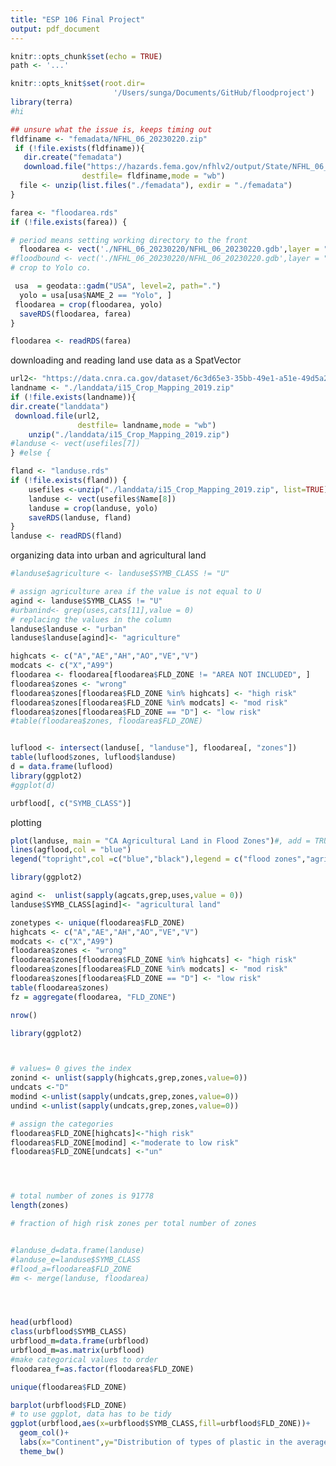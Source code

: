 ```yaml
---
title: "ESP 106 Final Project"
output: pdf_document
---
```


```r
knitr::opts_chunk$set(echo = TRUE)
path <- '...'

knitr::opts_knit$set(root.dir=
                       '/Users/sunga/Documents/GitHub/floodproject')
library(terra)
#hi

```

```r
## unsure what the issue is, keeps timing out
fldfiname <- "femadata/NFHL_06_20230220.zip"
 if (!file.exists(fldfiname)){
   dir.create("femadata")
   download.file("https://hazards.fema.gov/nfhlv2/output/State/NFHL_06_20230220.zip",
                destfile= fldfiname,mode = "wb")
  file <- unzip(list.files("./femadata"), exdir = "./femadata")
}

farea <- "floodarea.rds"
if (!file.exists(farea)) {

# period means setting working directory to the front 
  floodarea <- vect('./NFHL_06_20230220/NFHL_06_20230220.gdb',layer = "S_FLD_HAZ_AR")
#floodbound <- vect('./NFHL_06_20230220/NFHL_06_20230220.gdb',layer = "S_FLD_HAZ_LN")
# crop to Yolo co.

 usa  = geodata::gadm("USA", level=2, path=".")
  yolo = usa[usa$NAME_2 == "Yolo", ]
 floodarea = crop(floodarea, yolo)
  saveRDS(floodarea, farea)
}

floodarea <- readRDS(farea)

```

downloading and reading land use data as a SpatVector
```r

url2<- "https://data.cnra.ca.gov/dataset/6c3d65e3-35bb-49e1-a51e-49d5a2cf09a9/resource/1da7b37a-dd97-4b69-a86a-fe824a252eaf/download/i15_crop_mapping_2019.zip"
landname <- "./landdata/i15_Crop_Mapping_2019.zip"
if (!file.exists(landname)){
dir.create("landdata")
 download.file(url2,
               destfile= landname,mode = "wb")
    unzip("./landdata/i15_Crop_Mapping_2019.zip")
#landuse <- vect(usefiles[7])
} #else {

fland <- "landuse.rds"
if (!file.exists(fland)) {
    usefiles <-unzip("./landdata/i15_Crop_Mapping_2019.zip", list=TRUE)
    landuse <- vect(usefiles$Name[8])
    landuse = crop(landuse, yolo)
    saveRDS(landuse, fland)
}
landuse <- readRDS(fland)

```
organizing data into urban and agricultural land
```r

#landuse$agriculture <- landuse$SYMB_CLASS != "U"

# assign agriculture area if the value is not equal to U 
agind <- landuse$SYMB_CLASS != "U"
#urbanind<- grep(uses,cats[11],value = 0)
# replacing the values in the column
landuse$landuse <- "urban"
landuse$landuse[agind]<- "agriculture"

highcats <- c("A","AE","AH","AO","VE","V")
modcats <- c("X","A99")
floodarea <- floodarea[floodarea$FLD_ZONE != "AREA NOT INCLUDED", ]
floodarea$zones <- "wrong"
floodarea$zones[floodarea$FLD_ZONE %in% highcats] <- "high risk"
floodarea$zones[floodarea$FLD_ZONE %in% modcats] <- "mod risk"
floodarea$zones[floodarea$FLD_ZONE == "D"] <- "low risk"
#table(floodarea$zones, floodarea$FLD_ZONE)


luflood <- intersect(landuse[, "landuse"], floodarea[, "zones"])
table(luflood$zones, luflood$landuse)
d = data.frame(luflood)
library(ggplot2)
#ggplot(d)
```


```r
urbflood[, c("SYMB_CLASS")]
```


plotting
```r
plot(landuse, main = "CA Agricultural Land in Flood Zones")#, add = TRUE)
lines(agflood,col = "blue")
legend("topright",col =c("blue","black"),legend = c("flood zones","agricultural land"))
```
```r
library(ggplot2)

agind <-  unlist(sapply(agcats,grep,uses,value = 0))
landuse$SYMB_CLASS[agind]<- "agricultural land"

zonetypes <- unique(floodarea$FLD_ZONE)
highcats <- c("A","AE","AH","AO","VE","V")
modcats <- c("X","A99")
floodarea$zones <- "wrong"
floodarea$zones[floodarea$FLD_ZONE %in% highcats] <- "high risk"
floodarea$zones[floodarea$FLD_ZONE %in% modcats] <- "mod risk"
floodarea$zones[floodarea$FLD_ZONE == "D"] <- "low risk"
table(floodarea$zones)
fz = aggregate(floodarea, "FLD_ZONE")

nrow()

library(ggplot2)



# values= 0 gives the index 
zonind <- unlist(sapply(highcats,grep,zones,value=0))
undcats <-"D"
modind <-unlist(sapply(undcats,grep,zones,value=0))
undind <-unlist(sapply(undcats,grep,zones,value=0))

# assign the categories 
floodarea$FLD_ZONE[highcats]<-"high risk"
floodarea$FLD_ZONE[modind] <-"moderate to low risk"
floodarea$FLD_ZONE[undcats] <-"un"




# total number of zones is 91778
length(zones)

# fraction of high risk zones per total number of zones 


#landuse_d=data.frame(landuse)
#landuse_e=landuse$SYMB_CLASS
#flood_a=floodarea$FLD_ZONE
#m <- merge(landuse, floodarea)




head(urbflood)
class(urbflood$SYMB_CLASS)
urbflood_m=data.frame(urbflood)
urbflood_m=as.matrix(urbflood)
#make categorical values to order 
floodarea_f=as.factor(floodarea$FLD_ZONE)

unique(floodarea$FLD_ZONE)

barplot(urbflood$FLD_ZONE)
# to use ggplot, data has to be tidy 
ggplot(urbflood,aes(x=urbflood$SYMB_CLASS,fill=urbflood$FLD_ZONE))+
  geom_col()+
  labs(x="Continent",y="Distribution of types of plastic in the average pick-up event")+
  theme_bw()
```

